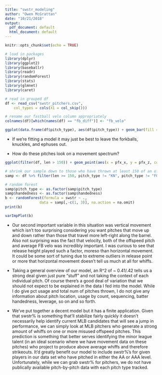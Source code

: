 ```yaml
---
title: "swstr_modeling"
author: "Owen McGrattan"
date: "10/21/2018"
output:
  pdf_document: default
  html_document: default
---
```


```r
knitr::opts_chunk$set(echo = TRUE)
```

```r
# load in packages
library(dplyr)
library(ggplot2)
library(baseballr)
library(readr)
library(randomForest)
library(stats)
library(glmnet)
library(caret)
```

```r
# read in grouped df
df <- read_csv("swstr_pitchers.csv", 
    col_types = cols(X1 = col_skip()))

# rename our fastball velo column appropriately
colnames(df)[which(names(df) == "fb_diff")] <- "fb_velo"
```
```r
ggplot(data.frame(df$pitch_type), aes(df$pitch_type)) + geom_bar(fill = "blue4") + labs(x = "Pitch Type") 
```

- If we're fitting a model it may just be best to leave the forkballs, knuckles, and ephuses out. 

- How do these pitches look on a movement spectrum?

```r
ggplot(filter(df, len > 150)) + geom_point(aes(x = pfx_x, y = pfx_z, color = pitch_type))
```



```r
# shrink our sample down to those who have thrown at least 150 of an offspeed pitch, none of the more obscure offspeed offerings.
samp <- df %>% filter(len >= 150, pitch_type != "KN", pitch_type != "FO", pitch_type != "EP")
```


```r
# random forest
samp$pitch_type <- as.factor(samp$pitch_type)
samp$handedness <- as.factor(samp$handedness)
b <- randomForest(formula = swstr ~ .,
                data = samp[,-c(1, 3)], na.action = na.omit)
print(b)
```


```r
varImpPlot(b)
```

- Our second important variable in this situation was vertical movement which isn't too surprising considering you want pitches that move up and down rather than those that travel more left-right along the barrel.  Also not surprising was the fact that velocity, both of the offspeed pitch and average FB velo was incredibly important.  I was curious to see that release height played such a factor, moreso than horizontal movement.  It could be some sort of tuning due to extreme outliers in release point or more that horizontal movement doesn't tell us much at all for whiffs. 

- Taking a general overview of our model, an R^2 of ~ 0.41/.42 tells us a strong deal given just pure "stuff" and not taking the context of each individual pitch.  Of course there's a good deal of variation that we should not expect to be explained in the data I fed into the model.  While I do give pct usage and total num of pitches thrown, I do not give any information about pitch location, usage by count, sequencing, batter handedness, leverage, so on and so forth. 

- We've put together a decent model but it has a finite application.  Given that swstr% is something that'll stabilize fairly quickly it doesn't necessarily help identify current MLB candidates that will see a jump in performance, we can simply look at MLB pitchers who generate a strong amount of whiffs on one or more misused offspeed pitches.  This prediction is something that better serves identifying the minor league talent (in an ideal scenario where we have movement data on these pitches) who project to produce above average whiffs and therefore strikeouts. It'd greatly benefit our model to include swstr%'s for given players in our data set who have pitched in either the AA or AAA level.  Unfortunately, while we can grab swstr% for pitchers, we do not have publically available pitch-by-pitch data with each pitch type tracked. 


